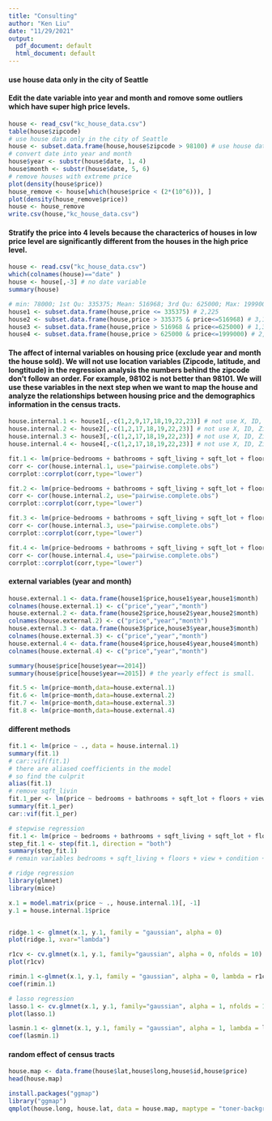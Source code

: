 ```yaml
---
title: "Consulting"
author: "Ken Liu"
date: "11/29/2021"
output:
  pdf_document: default
  html_document: default
---
```

#### use house data only in the city of Seattle
#### Edit the date variable into year and month and romove some outliers which have super high price levels. 
```r
house <- read_csv("kc_house_data.csv")
table(house$zipcode)
# use house data only in the city of Seattle
house <- subset.data.frame(house,house$zipcode > 98100) # use house data only in the city of Seattle
# convert date into year and month
house$year <- substr(house$date, 1, 4)
house$month <- substr(house$date, 5, 6)
# remove houses with extreme price
plot(density(house$price))
house_remove <- house[which(house$price < (2*(10^6))), ]
plot(density(house_remove$price))
house <- house_remove
write.csv(house,"kc_house_data.csv")
```
#### Stratify the price into 4 levels because the characterics of houses in low price level are significantly different from the houses in the high price level. 
```r
house <- read.csv("kc_house_data.csv")
which(colnames(house)=="date" )
house <- house[,-3] # no date variable
summary(house)

# min: 78000; 1st Qu: 335375; Mean: 516968; 3rd Qu: 625000; Max: 1999000
house1 <- subset.data.frame(house,price <= 335375) # 2,225
house2 <- subset.data.frame(house,price > 335375 & price<=516968) # 3,151
house3 <- subset.data.frame(house,price > 516968 & price<=625000) # 1,324
house4 <- subset.data.frame(house,price > 625000 & price<=1999000) # 2,200
```

#### The affect of internal variables on housing price (exclude year and month the house sold). We will not use location variables (Zipcode, latitude, and longtitude) in the regression analysis the numbers behind the zipcode don't follow an order. For example, 98102 is not better than 98101. We will use these variables in the next step when we want to map the house and analyze the relationships between housing price and the demographics information in the census tracts. 
```r
house.internal.1 <- house1[,-c(1,2,9,17,18,19,22,23)] # not use X, ID, Zipcode, Lat, Long, Year, Month, Waterfront
house.internal.2 <- house2[,-c(1,2,17,18,19,22,23)] # not use X, ID, Zipcode, Lat, Long, Year, Month
house.internal.3 <- house3[,-c(1,2,17,18,19,22,23)] # not use X, ID, Zipcode, Lat, Long, Year, Month
house.internal.4 <- house4[,-c(1,2,17,18,19,22,23)] # not use X, ID, Zipcode, Lat, Long, Year, Month

fit.1 <- lm(price~bedrooms + bathrooms + sqft_living + sqft_lot + floors + view + condition + grade + sqft_above + sqft_basement + yr_built + yr_renovated + sqft_living15 + sqft_lot15, data = house.internal.1) # houses in the lower price range don't have waterfront, so we drop this variable.
corr <- cor(house.internal.1, use="pairwise.complete.obs")
corrplot::corrplot(corr,type="lower")

fit.2 <- lm(price~bedrooms + bathrooms + sqft_living + sqft_lot + floors + waterfront + view + condition + grade + sqft_above + sqft_basement + yr_built + yr_renovated + sqft_living15 + sqft_lot15, data = house.internal.2)
corr <- cor(house.internal.2, use="pairwise.complete.obs")
corrplot::corrplot(corr,type="lower")

fit.3 <- lm(price~bedrooms + bathrooms + sqft_living + sqft_lot + floors + waterfront + view + condition + grade + sqft_above + sqft_basement + yr_built + yr_renovated + sqft_living15 + sqft_lot15, data = house.internal.3)
corr <- cor(house.internal.3, use="pairwise.complete.obs")
corrplot::corrplot(corr,type="lower")

fit.4 <- lm(price~bedrooms + bathrooms + sqft_living + sqft_lot + floors + waterfront + view + condition + grade + sqft_above + sqft_basement + yr_built + yr_renovated + sqft_living15 + sqft_lot15, data = house.internal.4)
corr <- cor(house.internal.4, use="pairwise.complete.obs")
corrplot::corrplot(corr,type="lower")
```

#### external variables (year and month)
```r
house.external.1 <- data.frame(house1$price,house1$year,house1$month)
colnames(house.external.1) <- c("price","year","month")
house.external.2 <- data.frame(house2$price,house2$year,house2$month)
colnames(house.external.2) <- c("price","year","month")
house.external.3 <- data.frame(house3$price,house3$year,house3$month)
colnames(house.external.3) <- c("price","year","month")
house.external.4 <- data.frame(house4$price,house4$year,house4$month)
colnames(house.external.4) <- c("price","year","month")

summary(house$price[house$year==2014])
summary(house$price[house$year==2015]) # the yearly effect is small.

fit.5 <- lm(price~month,data=house.external.1)
fit.6 <- lm(price~month,data=house.external.2)
fit.7 <- lm(price~month,data=house.external.3)
fit.8 <- lm(price~month,data=house.external.4)

```

#### different methods

```r
fit.1 <- lm(price ~ ., data = house.internal.1) 
summary(fit.1)
# car::vif(fit.1)
# there are aliased coefficients in the model
# so find the culprit
alias(fit.1)
# remove sqft_livin
fit.1_per <- lm(price ~ bedrooms + bathrooms + sqft_lot + floors + view + condition + grade + sqft_above + sqft_basement + yr_built + yr_renovated + sqft_living15 + sqft_lot15, data = house.internal.1)
summary(fit.1_per)
car::vif(fit.1_per)

# stepwise regression
fit.1 <- lm(price ~ bedrooms + bathrooms + sqft_living + sqft_lot + floors + view + condition + grade + sqft_above + sqft_basement + yr_built + yr_renovated + sqft_living15 + sqft_lot15, data = house.internal.1)
step_fit.1 <- step(fit.1, direction = "both")
summary(step_fit.1)
# remain variables bedrooms + sqft_living + floors + view + condition + grade + sqft_above + yr_built + yr_renovated + sqft_living15 + sqft_lot15

# ridge regression
library(glmnet)
library(mice)

x.1 = model.matrix(price ~ ., house.internal.1)[, -1]
y.1 = house.internal.1$price


ridge.1 <- glmnet(x.1, y.1, family = "gaussian", alpha = 0) 
plot(ridge.1, xvar="lambda")

r1cv <- cv.glmnet(x.1, y.1, family="gaussian", alpha = 0, nfolds = 10)
plot(r1cv)

rimin.1 <-glmnet(x.1, y.1, family = "gaussian", alpha = 0, lambda = r1cv$lambda.min)
coef(rimin.1)

# lasso regression
lasso.1 <- cv.glmnet(x.1, y.1, family="gaussian", alpha = 1, nfolds = 10)
plot(lasso.1)

lasmin.1 <- glmnet(x.1, y.1, family = "gaussian", alpha = 1, lambda = lasso.1$lambda.1se*0.5)
coef(lasmin.1)
```

#### random effect of census tracts


```r
house.map <- data.frame(house$lat,house$long,house$id,house$price)
head(house.map)

install.packages("ggmap")
library("ggmap")
qmplot(house.long, house.lat, data = house.map, maptype = "toner-background", color = house.price )

```















